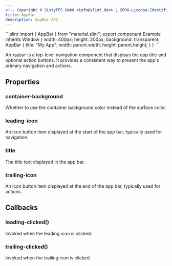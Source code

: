 ```yaml
---
<!-- Copyright © SixtyFPS GmbH <info@slint.dev> ; SPDX-License-Identifier: MIT -->
title: AppBar
description: AppBar API.
---
```



<CodeSnippetMD imagePath="" noScreenShot imageWidth="300" imageHeight="200" imageAlt="">
```slint
import { AppBar } from "material.slint";
export component Example inherits Window {
    width: 400px;
    height: 200px;
    background: transparent;
    AppBar {
        title: "My App";
        width: parent.width;
        height: parent.height;
    }
}
```
</CodeSnippetMD>

An `AppBar` is a top-level navigation component that displays the app title and optional action buttons. It provides a consistent way to present the app's primary navigation and actions.

## Properties

### container-background
<SlintProperty propName="container-background" typeName="bool">
Whether to use the container background color instead of the surface color.
</SlintProperty>

### leading-icon
<SlintProperty propName="leading-icon" typeName="struct" structName="IconButtonItem">
An icon button item displayed at the start of the app bar, typically used for navigation.
</SlintProperty>

### title
<SlintProperty propName="title" typeName="string">
The title text displayed in the app bar.
</SlintProperty>

### trailing-icon
<SlintProperty propName="trailing-icon" typeName="struct" structName="IconButtonItem">
An icon button item displayed at the end of the app bar, typically used for actions.
</SlintProperty>

## Callbacks

### leading-clicked()
Invoked when the leading icon is clicked.

### trailing-clicked()
Invoked when the trailing icon is clicked.